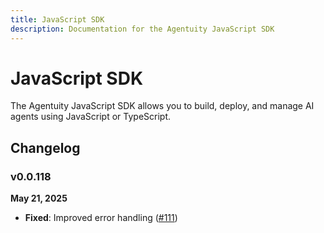 ```yaml
---
title: JavaScript SDK
description: Documentation for the Agentuity JavaScript SDK
---
```


# JavaScript SDK

The Agentuity JavaScript SDK allows you to build, deploy, and manage AI agents using JavaScript or TypeScript.

## Changelog

### v0.0.118

**May 21, 2025**

- **Fixed**: Improved error handling ([#111](https://github.com/agentuity/sdk-js/pull/111))
